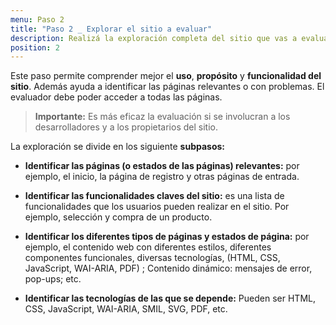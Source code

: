 ```yaml
---
menu: Paso 2
title: "Paso 2 _ Explorar el sitio a evaluar"
description: Realizá la exploración completa del sitio que vas a evaluar.
position: 2
---
```


Este paso permite comprender mejor el **uso**, **propósito** y **funcionalidad del sitio**. Además ayuda a identificar las páginas relevantes o con problemas. El evaluador debe poder acceder a todas las páginas.

   > **Importante:** Es más eficaz la evaluación si se involucran a los   
   desarrolladores y a los propietarios del sitio.

La exploración se divide en los siguiente **subpasos:**

   *   **Identificar las páginas (o estados de las páginas) relevantes:** por ejemplo, el inicio, la página de registro y otras páginas de entrada.

   *   **Identificar las funcionalidades claves del sitio:** es una lista de funcionalidades que los usuarios pueden realizar en el sitio. Por ejemplo, selección y compra de un producto.

   *   **Identificar los diferentes tipos de páginas y estados de página:** por ejemplo, el contenido web con diferentes estilos, diferentes componentes funcionales, diversas tecnologías, (HTML, CSS, JavaScript, WAI-ARIA, PDF) ; Contenido dinámico: mensajes de error, pop-ups; etc.

   *   **Identificar las tecnologías de las que se depende:** Pueden ser HTML, CSS, JavaScript, WAI-ARIA, SMIL, SVG, PDF, etc.
